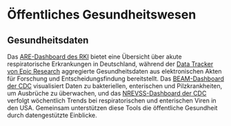 # Öffentliches Gesundheitswesen

## Gesundheitsdaten

Das [ARE-Dashboard des RKI](https://public.data.rki.de/#/site/public/views/ARE-Dashboard/Ueberblick) bietet eine Übersicht über akute respiratorische Erkrankungen in Deutschland, während der [Data Tracker von Epic Research](https://www.epicresearch.org/data-tracker) aggregierte Gesundheitsdaten aus elektronischen Akten für Forschung und Entscheidungsfindung bereitstellt. Das [BEAM-Dashboard der CDC](https://www.cdc.gov/ncezid/dfwed/BEAM-dashboard.html) visualisiert Daten zu bakteriellen, enterischen und Pilzkrankheiten, um Ausbrüche zu überwachen, und das [NREVSS-Dashboard der CDC](https://www.cdc.gov/nrevss/php/dashboard/index.html) verfolgt wöchentlich Trends bei respiratorischen und enterischen Viren in den USA. Gemeinsam unterstützen diese Tools die öffentliche Gesundheit durch datengestützte Einblicke.
